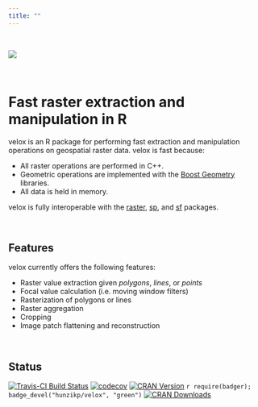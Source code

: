 ```yaml
---
title: ""
---
```


<br>


![](logo.svg)

<br>

# Fast raster extraction and manipulation in R

velox is an R package for performing fast extraction and manipulation operations on geospatial raster data. 
velox is fast because:

* All raster operations are performed in C++.
* Geometric operations are implemented with the [Boost Geometry](http://www.boost.org/doc/libs/1_65_1/libs/geometry/doc/html/index.html) libraries.
* All data is held in memory.

velox is fully interoperable with the [raster](https://cran.r-project.org/package=raster), [sp](https://cran.r-project.org/package=raster), and [sf](https://cran.r-project.org/package=raster) packages.

<br>

## Features

velox currently offers the following features:

* Raster value extraction given *polygons*, *lines*, or *points*
* Focal value calculation (i.e. moving window filters)
* Rasterization of polygons or lines
* Raster aggregation
* Cropping
* Image patch flattening and reconstruction

<br>

## Status

[![Travis-CI Build Status](https://travis-ci.org/hunzikp/velox.svg?branch=master)](https://travis-ci.org/hunzikp/velox)
[![codecov](https://codecov.io/gh/hunzikp/velox/branch/master/graph/badge.svg)](https://codecov.io/gh/hunzikp/velox)
[![CRAN Version](http://www.r-pkg.org/badges/version/velox)](https://cran.r-project.org/package=velox)
`r require(badger); badge_devel("hunzikp/velox", "green")`
[![CRAN Downloads](http://cranlogs.r-pkg.org/badges/last-week/velox)](https://www.r-pkg.org/pkg/velox)
